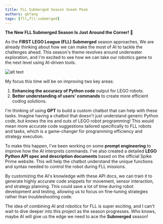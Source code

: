 ```yaml
---
title: FLL Submerged Season Sneek Peak
authors: qkfang
tags: [fll,fll-submerged]
---
```


**The New FLL Submerged Season Is Just Around the Corner! 🌊**

As the **FIRST LEGO League (FLL) Submerged** season approaches, We are already thinking about how we can make the most of AI to tackle the challenges ahead. This season's theme revolves around underwater exploration, and I'm excited to see how we can take our robotics game to the next level using AI-driven tools.

![alt text](images\2024-07-20-fll-submerged-season-sneek-peak-1.jpg)

My focus this time will be on improving two key areas:
1. **Enhancing the accuracy of Python code** output for LEGO robots.
2. **Better understanding of users' commands** to create more efficient coding solutions.

I'm thinking of using **GPT** to build a custom chatbot that can help with these tasks. Imagine having a chatbot that doesn't just understand generic Python code, but knows the ins and outs of LEGO robot programming! This would mean more accurate code suggestions tailored specifically to FLL robots and tasks, which is a game-changer for programming efficiency and strategy execution.

To make this happen, I've been working on some **prompt engineering** to improve how the AI interprets commands. I've also created a detailed **LEGO Python API spec and description documents** based on the official Spike Prime website. This will help the chatbot understand the unique functions and syntax needed to control the robot during FLL missions.

By customizing the AI's knowledge with these API docs, we can train it to generate highly accurate code snippets for movement, sensor interaction, and strategy planning. This could save a lot of time during robot development and testing, allowing us to focus on fine-tuning strategies rather than troubleshooting code.

The idea of combining AI and robotics for FLL is super exciting, and I can't wait to dive deeper into this project as the season progresses. Who knows, maybe AI will give us the edge we need to ace the **Submerged** season!
